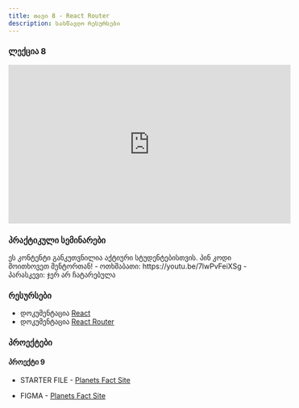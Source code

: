 ```yaml
---
title: თავი 8 - React Router
description: სასწავლო რესურსები
---
```


### ლექცია 8

<iframe width="560" height="315" src="https://www.youtube.com/embed/i1VENNnW_F4?si=8WyE2lNZ1CmtEHLe" title="YouTube video player" frameborder="0" allow="accelerometer; autoplay; clipboard-write; encrypted-media; gyroscope; picture-in-picture; web-share" referrerpolicy="strict-origin-when-cross-origin" allowFullScreen></iframe>

### პრაქტიკული სემინარები

<Card>
  <PinCodeProtectedContent>
    <Locked>
      ეს კონტენტი განკუთვნილია აქტიური სტუდენტებისთვის. პინ კოდი მოითხოვეთ
      მენტორთან!
    </Locked>
    <Unlocked>
      - ოთხშაბათი: https://youtu.be/7lwPvFeiXSg
      - პარასკევი: ჯერ არ ჩატარებულა
    </Unlocked>
  </PinCodeProtectedContent>
</Card>

### რესურსები

- დოკუმენტაცია [React](https://react.dev)
- დოკუმენტაცია [React Router](https://reactrouter.com/en/main)

### პროექტები

#### პროექტი 9

- STARTER FILE - [Planets Fact Site](https://drive.google.com/file/d/1QhluPtp0pBHkKlSk1C5ZmLB8D4J7-DM0/view?usp=sharing)

- FIGMA - [Planets Fact Site](https://www.figma.com/file/cK01u0ixdKe2K8ezCz21YQ/planets-fact-site?type=design&node-id=0-1&mode=design&t=HyVkMvji11jSWpa8-0)

